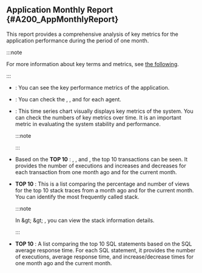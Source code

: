 
## Application Monthly Report {#A200_AppMonthlyReport}

This report provides a comprehensive analysis of key metrics for the application performance during the period of one month.

:::note

For more information about key terms and metrics, see [the following](#metricdesc).

:::

- <Cmdname sid="overview" className="b600" report />: You can see the key performance metrics of the application.

- <Cmdname sid="application_summary" className="b600" report/>: You can check the <Cmdname sid="ip_address" className="b600" report/>, <Cmdname sid="os_info" className="b600" report/>, and <Cmdname sid="operating_rate" className="b600" report/> for each agent.

- <Cmdname sid="performance_trend_chart" className="b600" report/>: This time series chart visually displays key metrics of the system. You can check the numbers of key metrics over time. It is an important metric in evaluating the system stability and performance.

  :::note

  <Csvdownload />

  :::

- Based on the <Cmdname sid="transaction" className="b600" report/> **TOP 10** <Cmdname sid="comparison" className="b600" report/>: <Cmdname sid="txcount" className="b600" report/>, <Cmdname sid="error_cnt" className="b600" report/>, and <Cmdname sid="res_time_avg" className="b600" report/>, the top 10 transactions can be seen. It provides the number of executions and increases and decreases for each transaction from one month ago and for the current month.

- <Cmdname sid="top_stack" className="b600" report/> **TOP 10** <Cmdname sid="comparison" className="b600" report/>: This is a list comparing the percentage and number of views for the top 10 stack traces from a month ago and for the current month. You can identify the most frequently called stack.

  :::note

  In <Cmdname sid="side_analysis" className="uitext" /> &amp;gt; <Cmdname sid="side_stack" className="uitext" /> &amp;gt; <Cmdname sid="topstack" className="uitext" />, you can view the stack information details.

  :::

- <Cmdname sid="sql_res_time" className="b600" report/> **TOP 10** <Cmdname sid="comparison" className="b600" report/>: A list comparing the top 10 SQL statements based on the SQL average response time. For each SQL statement, it provides the number of executions, average response time, and increase/decrease times for one month ago and the current month.
